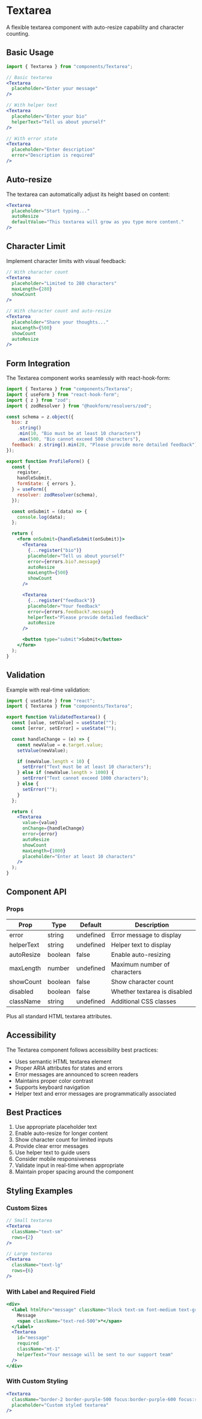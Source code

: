 # Textarea

A flexible textarea component with auto-resize capability and character counting.

## Basic Usage

```jsx
import { Textarea } from "components/Textarea";

// Basic textarea
<Textarea
  placeholder="Enter your message"
/>

// With helper text
<Textarea
  placeholder="Enter your bio"
  helperText="Tell us about yourself"
/>

// With error state
<Textarea
  placeholder="Enter description"
  error="Description is required"
/>
```

## Auto-resize

The textarea can automatically adjust its height based on content:

```jsx
<Textarea
  placeholder="Start typing..."
  autoResize
  defaultValue="This textarea will grow as you type more content."
/>
```

## Character Limit

Implement character limits with visual feedback:

```jsx
// With character count
<Textarea
  placeholder="Limited to 280 characters"
  maxLength={280}
  showCount
/>

// With character count and auto-resize
<Textarea
  placeholder="Share your thoughts..."
  maxLength={500}
  showCount
  autoResize
/>
```

## Form Integration

The Textarea component works seamlessly with react-hook-form:

```jsx
import { Textarea } from "components/Textarea";
import { useForm } from "react-hook-form";
import { z } from "zod";
import { zodResolver } from "@hookform/resolvers/zod";

const schema = z.object({
  bio: z
    .string()
    .min(10, "Bio must be at least 10 characters")
    .max(500, "Bio cannot exceed 500 characters"),
  feedback: z.string().min(20, "Please provide more detailed feedback"),
});

export function ProfileForm() {
  const {
    register,
    handleSubmit,
    formState: { errors },
  } = useForm({
    resolver: zodResolver(schema),
  });

  const onSubmit = (data) => {
    console.log(data);
  };

  return (
    <form onSubmit={handleSubmit(onSubmit)}>
      <Textarea
        {...register("bio")}
        placeholder="Tell us about yourself"
        error={errors.bio?.message}
        autoResize
        maxLength={500}
        showCount
      />

      <Textarea
        {...register("feedback")}
        placeholder="Your feedback"
        error={errors.feedback?.message}
        helperText="Please provide detailed feedback"
        autoResize
      />

      <button type="submit">Submit</button>
    </form>
  );
}
```

## Validation

Example with real-time validation:

```jsx
import { useState } from "react";
import { Textarea } from "components/Textarea";

export function ValidatedTextarea() {
  const [value, setValue] = useState("");
  const [error, setError] = useState("");

  const handleChange = (e) => {
    const newValue = e.target.value;
    setValue(newValue);

    if (newValue.length < 10) {
      setError("Text must be at least 10 characters");
    } else if (newValue.length > 1000) {
      setError("Text cannot exceed 1000 characters");
    } else {
      setError("");
    }
  };

  return (
    <Textarea
      value={value}
      onChange={handleChange}
      error={error}
      autoResize
      showCount
      maxLength={1000}
      placeholder="Enter at least 10 characters"
    />
  );
}
```

## Component API

### Props

| Prop       | Type    | Default   | Description                  |
| ---------- | ------- | --------- | ---------------------------- |
| error      | string  | undefined | Error message to display     |
| helperText | string  | undefined | Helper text to display       |
| autoResize | boolean | false     | Enable auto-resizing         |
| maxLength  | number  | undefined | Maximum number of characters |
| showCount  | boolean | false     | Show character count         |
| disabled   | boolean | false     | Whether textarea is disabled |
| className  | string  | undefined | Additional CSS classes       |

Plus all standard HTML textarea attributes.

## Accessibility

The Textarea component follows accessibility best practices:

- Uses semantic HTML textarea element
- Proper ARIA attributes for states and errors
- Error messages are announced to screen readers
- Maintains proper color contrast
- Supports keyboard navigation
- Helper text and error messages are programmatically associated

## Best Practices

1. Use appropriate placeholder text
2. Enable auto-resize for longer content
3. Show character count for limited inputs
4. Provide clear error messages
5. Use helper text to guide users
6. Consider mobile responsiveness
7. Validate input in real-time when appropriate
8. Maintain proper spacing around the component

## Styling Examples

### Custom Sizes

```jsx
// Small textarea
<Textarea
  className="text-sm"
  rows={2}
/>

// Large textarea
<Textarea
  className="text-lg"
  rows={6}
/>
```

### With Label and Required Field

```jsx
<div>
  <label htmlFor="message" className="block text-sm font-medium text-gray-700">
    Message
    <span className="text-red-500">*</span>
  </label>
  <Textarea
    id="message"
    required
    className="mt-1"
    helperText="Your message will be sent to our support team"
  />
</div>
```

### With Custom Styling

```jsx
<Textarea
  className="border-2 border-purple-500 focus:border-purple-600 focus:ring-purple-600"
  placeholder="Custom styled textarea"
/>
```
